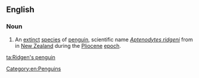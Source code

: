 ==English==
{{wikipedia|Ridgen's Penguin}}

===Noun===
{{en-noun|sg=[[Ridgen]][['s]] [[penguin]]}}

# An [[extinct]] [[species]] of [[penguin]], scientific name ''[[Aptenodytes ridgeni]]'' from in [[New Zealand]] during the [[Pliocene]] [[epoch]].

[[Category:en:Penguins]]

[[ta:Ridgen's penguin]]